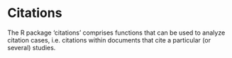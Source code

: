 # Citations
The R package 'citations' comprises functions that can be used to analyze citation cases, i.e. citations within documents that cite a particular (or several) studies.